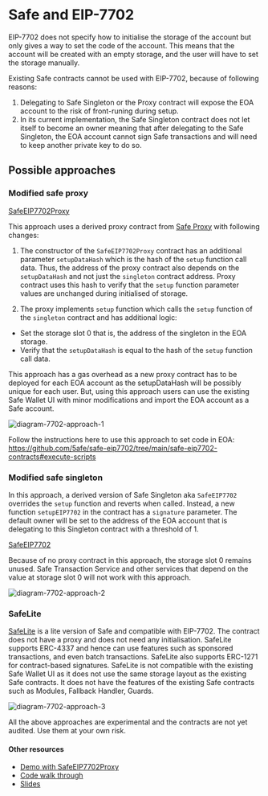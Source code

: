 
# Safe and EIP-7702

EIP-7702 does not specify how to initialise the storage of the account but only gives a way to set the code of the account.
This means that the account will be created with an empty storage, and the user will have to set the storage manually.

Existing Safe contracts cannot be used with EIP-7702, because of following reasons:

1. Delegating to Safe Singleton or the Proxy contract will expose the EOA account to the risk of front-runing during setup.
2. In its current implementation, the Safe Singleton contract does not let itself to become an owner meaning that after delegating to the Safe Singleton, the EOA account cannot sign Safe transactions and will need to keep another private key to do so.

## Possible approaches

### Modified safe proxy

[SafeEIP7702Proxy](https://github.com/5afe/safe-eip7702/blob/main/safe-eip7702-contracts/contracts/SafeEIP7702Proxy.sol)

This approach uses a derived proxy contract from [Safe Proxy](https://github.com/5afe/safe-eip7702/blob/main/safe-eip7702-contracts/contracts/SafeEIP7702Proxy.sol) with following changes:
1. The constructor of the `SafeEIP7702Proxy` contract has an additional parameter `setupDataHash` which is the hash of the `setup` function call data. Thus, the address of the proxy contract also depends on the `setupDataHash` and not just the `singleton` contract address.
Proxy contract uses this hash to verify that the `setup` function parameter values are unchanged during initialised of storage.

2. The proxy implements `setup` function which calls the `setup` function of the `singleton` contract and has additional logic:
- Set the storage slot 0 that is, the address of the singleton in the EOA storage.
- Verify that the `setupDataHash` is equal to the hash of the `setup` function call data.

This approach has a gas overhead as a new proxy contract has to be deployed for each EOA account as the setupDataHash will be possibly unique for each user.
But, using this approach users can use the existing Safe Wallet UI with minor modifications and import the EOA account as a Safe account. 

![diagram-7702-approach-1](../../../assets/diagram-7702-approach-1.png)

Follow the instructions here to use this approach to set code in EOA: https://github.com/5afe/safe-eip7702/tree/main/safe-eip7702-contracts#execute-scripts

### Modified safe singleton

In this approach, a derived version of Safe Singleton aka `SafeEIP7702` overrides the `setup` function and reverts when called. 
Instead, a new function `setupEIP7702` in the contract has a `signature` parameter. The default owner will be set to the address of the EOA account that is delegating to this Singleton contract with a threshold of 1.

[SafeEIP7702](https://github.com/safe-global/safe-smart-account/blob/feature/eip-7702/contracts/experimental/SafeEIP7702.sol)

Because of no proxy contract in this approach, the storage slot 0 remains unused. Safe Transaction Service and other services that depend on the value at storage slot 0 will not work with this approach.

![diagram-7702-approach-2](../../../assets/diagram-7702-approach-2.png)

### SafeLite

[SafeLite](https://github.com/5afe/safe-eip7702/blob/main/safe-eip7702-contracts/contracts/experimental/SafeLite.sol) is a lite version of Safe and compatible with EIP-7702. The contract does not have a proxy and does not need any initialisation.
SafeLite supports ERC-4337 and hence can use features such as sponsored transactions, and even batch transactions. SafeLite also supports ERC-1271 for contract-based signatures.
SafeLite is not compatible with the existing Safe Wallet UI as it does not use the same storage layout as the existing Safe contracts.
It does not have the features of the existing Safe contracts such as Modules, Fallback Handler, Guards.

![diagram-7702-approach-3](../../../assets/diagram-7702-approach-3.png)

<Callout type='error' emoji='‼️'>
  All the above approaches are experimental and the contracts are not yet audited. Use them at your own risk.
</Callout>

#### Other resources

- [Demo with SafeEIP7702Proxy](https://github.com/user-attachments/assets/ae77c03a-1c73-47b8-9769-f5e7c1fee095)
- [Code walk through](https://www.youtube.com/watch?v=dx4mk6tKHCo)
- [Slides](https://docs.google.com/presentation/d/12j90QkVx_A-iAZ14mnx6ztsafqqsth3NWZpxp3LV2cQ/edit#slide=id.p)